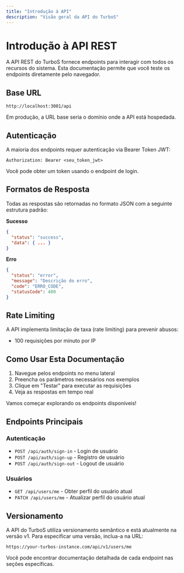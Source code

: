 ```yaml
---
title: "Introdução à API"
description: "Visão geral da API do TurboS"
---
```


# Introdução à API REST

A API REST do TurboS fornece endpoints para interagir com todos os recursos do sistema. Esta documentação permite que você teste os endpoints diretamente pelo navegador.

## Base URL

```
http://localhost:3001/api
```

Em produção, a URL base seria o domínio onde a API está hospedada.

## Autenticação

A maioria dos endpoints requer autenticação via Bearer Token JWT:

```
Authorization: Bearer <seu_token_jwt>
```

Você pode obter um token usando o endpoint de login.

## Formatos de Resposta

Todas as respostas são retornadas no formato JSON com a seguinte estrutura padrão:

**Sucesso**

```json
{
  "status": "success",
  "data": { ... }
}
```

**Erro**

```json
{
  "status": "error",
  "message": "Descrição do erro",
  "code": "ERRO_CODE",
  "statusCode": 400
}
```

## Rate Limiting

A API implementa limitação de taxa (rate limiting) para prevenir abusos:

- 100 requisições por minuto por IP

## Como Usar Esta Documentação

1. Navegue pelos endpoints no menu lateral
2. Preencha os parâmetros necessários nos exemplos
3. Clique em "Testar" para executar as requisições
4. Veja as respostas em tempo real

Vamos começar explorando os endpoints disponíveis!

## Endpoints Principais

### Autenticação

- `POST /api/auth/sign-in` - Login de usuário
- `POST /api/auth/sign-up` - Registro de usuário
- `POST /api/auth/sign-out` - Logout de usuário

### Usuários

- `GET /api/users/me` - Obter perfil do usuário atual
- `PATCH /api/users/me` - Atualizar perfil do usuário atual

## Versionamento

A API do TurboS utiliza versionamento semântico e está atualmente na versão v1. Para especificar uma versão, inclua-a na URL:

```
https://your-turbos-instance.com/api/v1/users/me
```

Você pode encontrar documentação detalhada de cada endpoint nas seções específicas.
